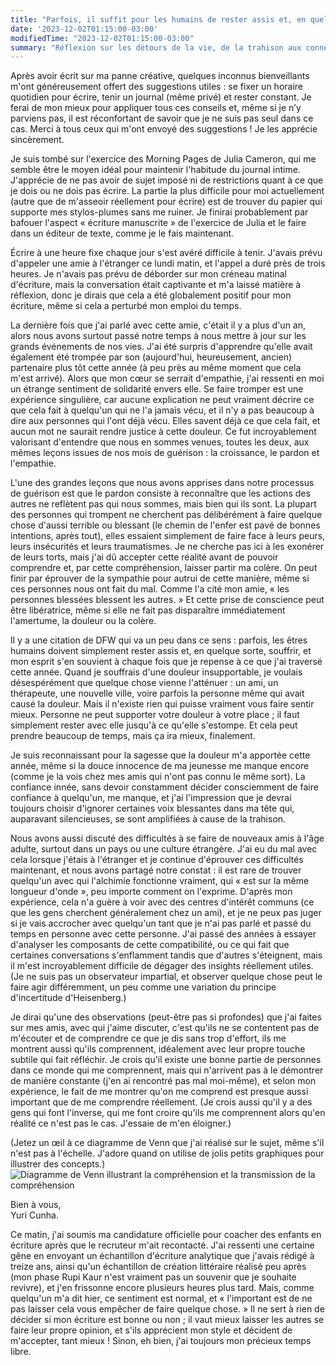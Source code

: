 ```yaml
---
title: "Parfois, il suffit pour les humains de rester assis et, en quelque sorte, de souffrir"
date: '2023-12-02T01:15:00-03:00'
modifiedTime: "2023-12-02T01:15:00-03:00"
summary: "Réflexion sur les détours de la vie, de la trahison aux connexions sincères. Accueillir la douleur, l'évolution de la confiance et les défis de l'âge adulte. Exploration honnête de la croissance personnelle, de l'écriture et du coaching avec un esprit résilient."
---
```


Après avoir écrit sur ma panne créative, quelques inconnus bienveillants m'ont généreusement offert des suggestions utiles : se fixer un horaire quotidien pour écrire, tenir un journal (même privé) et rester constant. Je ferai de mon mieux pour appliquer tous ces conseils et, même si je n’y parviens pas, il est réconfortant de savoir que je ne suis pas seul dans ce cas. Merci à tous ceux qui m'ont envoyé des suggestions ! Je les apprécie sincèrement.

Je suis tombé sur l'exercice des Morning Pages de Julia Cameron, qui me semble être le moyen idéal pour maintenir l'habitude du journal intime. J'apprécie de ne pas avoir de sujet imposé ni de restrictions quant à ce que je dois ou ne dois pas écrire. La partie la plus difficile pour moi actuellement (autre que de m'asseoir réellement pour écrire) est de trouver du papier qui supporte mes stylos-plumes sans me ruiner. Je finirai probablement par bafouer l'aspect « écriture manuscrite » de l'exercice de Julia et le faire dans un éditeur de texte, comme je le fais maintenant.

Écrire à une heure fixe chaque jour s'est avéré difficile à tenir. J'avais prévu d'appeler une amie à l'étranger ce lundi matin, et l'appel a duré près de trois heures. Je n'avais pas prévu de déborder sur mon créneau matinal d'écriture, mais la conversation était captivante et m'a laissé matière à réflexion, donc je dirais que cela a été globalement positif pour mon écriture, même si cela a perturbé mon emploi du temps.

La dernière fois que j'ai parlé avec cette amie, c'était il y a plus d'un an, alors nous avons surtout passé notre temps à nous mettre à jour sur les grands événements de nos vies. J'ai été surpris d'apprendre qu'elle avait également été trompée par son (aujourd'hui, heureusement, ancien) partenaire plus tôt cette année (à peu près au même moment que cela m'est arrivé). Alors que mon cœur se serrait d'empathie, j'ai ressenti en moi un étrange sentiment de solidarité envers elle. Se faire tromper est une expérience singulière, car aucune explication ne peut vraiment décrire ce que cela fait à quelqu'un qui ne l'a jamais vécu, et il n'y a pas beaucoup à dire aux personnes qui l'ont déjà vécu. Elles savent déjà ce que cela fait, et aucun mot ne saurait rendre justice à cette douleur. Ce fut incroyablement valorisant d'entendre que nous en sommes venues, toutes les deux, aux mêmes leçons issues de nos mois de guérison : la croissance, le pardon et l'empathie.

L'une des grandes leçons que nous avons apprises dans notre processus de guérison est que le pardon consiste à reconnaître que les actions des autres ne reflètent pas qui nous sommes, mais bien qui ils sont. La plupart des personnes qui trompent ne cherchent pas délibérément à faire quelque chose d'aussi terrible ou blessant (le chemin de l'enfer est pavé de bonnes intentions, après tout), elles essaient simplement de faire face à leurs peurs, leurs insécurités et leurs traumatismes. Je ne cherche pas ici à les exonérer de leurs torts, mais j'ai dû accepter cette réalité avant de pouvoir comprendre et, par cette compréhension, laisser partir ma colère. On peut finir par éprouver de la sympathie pour autrui de cette manière, même si ces personnes nous ont fait du mal. Comme l'a cité mon amie, « les personnes blessées blessent les autres. » Et cette prise de conscience peut être libératrice, même si elle ne fait pas disparaître immédiatement l'amertume, la douleur ou la colère.

Il y a une citation de DFW qui va un peu dans ce sens : parfois, les êtres humains doivent simplement rester assis et, en quelque sorte, souffrir, et mon esprit s'en souvient à chaque fois que je repense à ce que j'ai traversé cette année. Quand je souffrais d'une douleur insupportable, je voulais désespérément que quelque chose vienne l'atténuer : un ami, un thérapeute, une nouvelle ville, voire parfois la personne même qui avait causé la douleur. Mais il n'existe rien qui puisse vraiment vous faire sentir mieux. Personne ne peut supporter votre douleur à votre place ; il faut simplement rester avec elle jusqu'à ce qu'elle s'estompe. Et cela peut prendre beaucoup de temps, mais ça ira mieux, finalement.

Je suis reconnaissant pour la sagesse que la douleur m'a apportée cette année, même si la douce innocence de ma jeunesse me manque encore (comme je la vois chez mes amis qui n'ont pas connu le même sort). La confiance innée, sans devoir constamment décider consciemment de faire confiance à quelqu'un, me manque, et j'ai l'impression que je devrai toujours choisir d'ignorer certaines voix blessantes dans ma tête qui, auparavant silencieuses, se sont amplifiées à cause de la trahison.

Nous avons aussi discuté des difficultés à se faire de nouveaux amis à l'âge adulte, surtout dans un pays ou une culture étrangère. J'ai eu du mal avec cela lorsque j'étais à l'étranger et je continue d'éprouver ces difficultés maintenant, et nous avons partagé notre constat : il est rare de trouver quelqu'un avec qui l'alchimie fonctionne vraiment, qui « est sur la même longueur d'onde », peu importe comment on l'exprime. D'après mon expérience, cela n'a guère à voir avec des centres d'intérêt communs (ce que les gens cherchent généralement chez un ami), et je ne peux pas juger si je vais accrocher avec quelqu'un tant que je n'ai pas parlé et passé du temps en personne avec cette personne. J'ai passé des années à essayer d'analyser les composants de cette compatibilité, ou ce qui fait que certaines conversations s'enflamment tandis que d'autres s'éteignent, mais il m'est incroyablement difficile de dégager des insights réellement utiles. (Je ne suis pas un observateur impartial, et observer quelque chose peut le faire agir différemment, un peu comme une variation du principe d'incertitude d'Heisenberg.)

Je dirai qu'une des observations (peut-être pas si profondes) que j'ai faites sur mes amis, avec qui j'aime discuter, c'est qu'ils ne se contentent pas de m'écouter et de comprendre ce que je dis sans trop d'effort, ils me montrent aussi qu'ils comprennent, idéalement avec leur propre touche subtile qui fait réfléchir. Je crois qu'il existe une bonne partie de personnes dans ce monde qui me comprennent, mais qui n'arrivent pas à le démontrer de manière constante (j'en ai rencontré pas mal moi-même), et selon mon expérience, le fait de me montrer qu'on me comprend est presque aussi important que de me comprendre réellement. (Je crois aussi qu'il y a des gens qui font l'inverse, qui me font croire qu'ils me comprennent alors qu'en réalité ce n'est pas le cas. J'essaie de m'en éloigner.)

(Jetez un œil à ce diagramme de Venn que j'ai réalisé sur le sujet, même s'il n'est pas à l'échelle. J'adore quand on utilise de jolis petits graphiques pour illustrer des concepts.)
<br />
<img src="/static/images/blog/sometimes-humans-just-need-to-sit-in-one-place-and-like-hurt/graphic.jpeg" alt="Diagramme de Venn illustrant la compréhension et la transmission de la compréhension" />

Bien à vous,  
Yuri Cunha.

Ce matin, j'ai soumis ma candidature officielle pour coacher des enfants en écriture après que le recruteur m'ait recontacté. J'ai ressenti une certaine gêne en envoyant un échantillon d'écriture analytique que j'avais rédigé à treize ans, ainsi qu'un échantillon de création littéraire réalisé peu après (mon phase Rupi Kaur n'est vraiment pas un souvenir que je souhaite revivre), et j'en frissonne encore plusieurs heures plus tard. Mais, comme quelqu'un m'a dit hier, ce sentiment est normal, et « l'important est de ne pas laisser cela vous empêcher de faire quelque chose. » Il ne sert à rien de décider si mon écriture est bonne ou non ; il vaut mieux laisser les autres se faire leur propre opinion, et s'ils apprécient mon style et décident de m'accepter, tant mieux ! Sinon, eh bien, j'ai toujours mon précieux temps libre.
